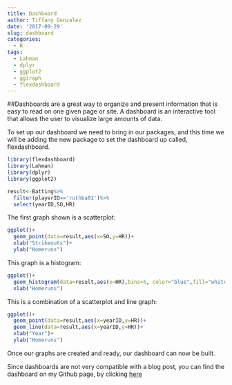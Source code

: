```yaml
---
title: Dashboard
author: Tiffany Gonzalez
date: '2017-09-29'
slug: dashboard
categories:
  - R
tags:
  - Lahman
  - dplyr
  - ggplot2
  - ggiraph
  - flexdashboard
---
```


##Dashboards are a great way to organize and present information that is easy to read on one given page or site. A dashboard is an interactive tool that allows the user to visualize large amounts of data.

To set up our dashboard we need to bring in our packages, and this time we will be adding the new package to set the dashboard up called, flexdashboard.

```r
library(flexdashboard)
library(Lahman)
library(dplyr)
library(ggplot2)

result<-Batting%>%
  filter(playerID=='ruthba01')%>%
  select(yearID,SO,HR)
```

The first graph shown is a scatterplot: 

```r
ggplot()+
  geom_point(data=result,aes(x=SO,y=HR))+
  xlab("Strikeouts")+
  ylab("Homeruns")
```

This graph is a histogram:

```r
ggplot()+
  geom_histogram(data=result,aes(x=HR),bins=5, color="blue",fill="white")+
  xlab("Homeruns")
```

This is a combination of a scatterplot and line graph: 

```r
ggplot()+
  geom_point(data=result,aes(x=yearID,y=HR))+
  geom_line(data=result,aes(x=yearID,y=HR))+
  xlab("Year")+
  ylab("Homeruns")
```

Once our graphs are created and ready, our dashboard can now be built. 

Since dashboards are not very compatible with a blog post, you can find the dashboard on my Github page, by clicking [here](https://tgonza75.github.io/dashboard/) 

